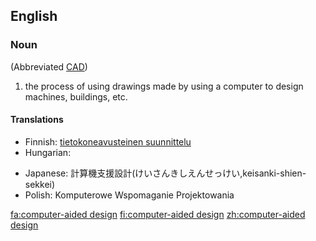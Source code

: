 ==English==

===Noun===
{{wikipedia}}
{{en-noun|sg=[[computer]]-[[aided]] [[design]]|-}} (Abbreviated [[CAD]])

# {{uncountable}} the process of using drawings made by using a computer to design machines, buildings, etc.

====Translations====
{{trans-top|process of design using computers}}
* Finnish: [[tietokoneavusteinen suunnittelu]]
* Hungarian: {{t|hu|számítógéppel segített tervezés}}
{{trans-mid}}
* Japanese: 計算機支援設計(けいさんきしえんせっけい,keisanki-shien-sekkei)
* Polish: Komputerowe Wspomaganie Projektowania
{{trans-bottom}}

[[fa:computer-aided design]]
[[fi:computer-aided design]]
[[zh:computer-aided design]]